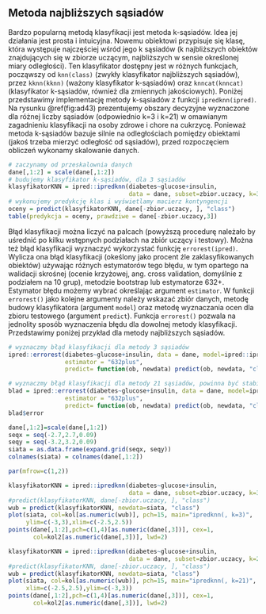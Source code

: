 ## Metoda najbliższych sąsiadów {#part_42}

Bardzo popularną metodą klasyfikacji jest metoda k-sąsiadów. Idea jej działania
jest prosta i intuicyjna. Nowemu obiektowi przypisuje się klasę, która występuje
najczęściej wśród jego k sąsiadów (k najbliższych obiektów znajdujących się w zbiorze uczącym, najbliższych w sensie określonej miary odległości). Ten klasyfikator
dostępny jest w różnych funkcjach, począwszy od `knn(class)` (zwykły klasyfikator najbliższych sąsiadów), przez `kknn(kknn)` (ważony klasyfikator k-sąsiadów) oraz
`knncat(knncat)` (klasyfikator k-sąsiadów, również dla zmiennych jakościowych).
Poniżej przedstawimy implementację metody k-sąsiadów z funkcji `ipredknn(ipred)`.
Na rysunku \@ref(fig:ad43) prezentujemy obszary decyzyjne wyznaczone dla różnej liczby sąsiadów (odpowiednio k=3 i k=21) w omawianym zagadnieniu klasyfikacji na osoby
zdrowe i chore na cukrzycę. Ponieważ metoda k-sąsiadów bazuje silnie na odległościach pomiędzy obiektami (jakoś trzeba mierzyć odległość od sąsiadów), przed rozpoczęciem obliczeń wykonamy skalowanie danych.
```r
# zaczynamy od przeskalownia danych
dane[,1:2] = scale(dane[,1:2])
# budujemy klasyfikator k-sąsiadów, dla 3 sąsiadów
klasyfikatorKNN = ipred::ipredknn(diabetes~glucose+insulin, 
                                  data = dane, subset=zbior.uczacy, k=3)
# wykonujemy predykcję klas i wyświetlamy macierz kontyngencji
oceny = predict(klasyfikatorKNN, dane[-zbior.uczacy, ], "class")
table(predykcja = oceny, prawdziwe = dane[-zbior.uczacy,3])
```

Błąd klasyfikacji można liczyć na palcach (powyższą procedurę należało by uśrednić po kilku wstępnych podziałach na zbiór uczący i testowy). Można też błąd klasyfikacji wyznaczyć wykorzystać funkcję `errorest(ipred)`. Wylicza ona błąd klasyfikacji (okeślony jako procent źle zaklasyfikowanych obiektów) używając różnych
estymatorów tego błędu, w tym opartego na walidacji skrośnej (ocenie krzyżowej,
ang. cross validation, domyślnie z podziałem na 10 grup), metodzie bootstrap lub estymatorze 632+. Estymator błędu możemy wybrać określając argument `estimator`.
W funkcji `errorest()` jako kolejne argumenty należy wskazać zbiór danych, metodę
budowy klasyfikatora (argument `model`) oraz metodę wyznaczania ocen dla zbioru
testowego (argument `predict`). Funkcja `errorest()` pozwala na jednolity sposób
wyznaczenia błędu dla dowolnej metody klasyfikacji. Przedstawimy poniżej przykład
dla metody najbliższych sąsiadów.

```r
# wyznaczmy błąd klasyfikacji dla metody 3 sąsiadów
ipred::errorest(diabetes~glucose+insulin, data = dane, model=ipred::ipredknn, k=3,
                estimator = "632plus",
                predict= function(ob, newdata) predict(ob, newdata, "class"))
```
```r
# wyznaczmy błąd klasyfikacji dla metody 21 sąsiadów, powinna być stabilniejsza
blad = ipred::errorest(diabetes~glucose+insulin, data = dane, model=ipred::ipredknn, k=21,
                estimator = "632plus",
                predict= function(ob, newdata) predict(ob, newdata, "class"))
blad$error
```
```r

dane[,1:2]=scale(dane[,1:2])
seqx = seq(-2.7,2.7,0.09)
seqy = seq(-3.2,3.2,0.09)
siata = as.data.frame(expand.grid(seqx, seqy))
colnames(siata) = colnames(dane[,1:2])

par(mfrow=c(1,2))

klasyfikatorKNN = ipred::ipredknn(diabetes~glucose+insulin, 
                                  data = dane, subset=zbior.uczacy, k=3)
#predict(klasyfikatorKNN, dane[-zbior.uczacy, ], "class")
wub = predict(klasyfikatorKNN, newdata=siata, "class")
plot(siata, col=kol[as.numeric(wub)], pch=15, main="ipredknn(, k=3)",
     ylim=c(-3,3),xlim=c(-2.5,2.5))
points(dane[,1:2],pch=c(1,4)[as.numeric(dane[,3])], cex=1,
       col=kol2[as.numeric(dane[,3])], lwd=2)

klasyfikatorKNN = ipred::ipredknn(diabetes~glucose+insulin, 
                                  data = dane, subset=zbior.uczacy, k=21)
#predict(klasyfikatorKNN, dane[-zbior.uczacy, ], "class")
wub = predict(klasyfikatorKNN, newdata=siata, "class")
plot(siata, col=kol[as.numeric(wub)], pch=15, main="ipredknn(, k=21)",
     xlim=c(-2.5,2.5),ylim=c(-3,3))
points(dane[,1:2],pch=c(1,4)[as.numeric(dane[,3])], cex=1, 
       col=kol2[as.numeric(dane[,3])], lwd=2)
```

